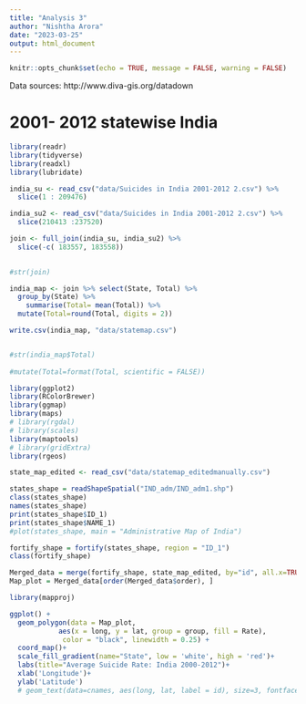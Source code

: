 ```yaml
---
title: "Analysis 3"
author: "Nishtha Arora"
date: "2023-03-25"
output: html_document
---
```


```r
knitr::opts_chunk$set(echo = TRUE, message = FALSE, warning = FALSE)
```

Data sources: http://www.diva-gis.org/datadown

# 2001- 2012 statewise India

```r
library(readr)
library(tidyverse)
library(readxl)
library(lubridate)
```

```r
india_su <- read_csv("data/Suicides in India 2001-2012 2.csv") %>% 
  slice(1 : 209476)

india_su2 <- read_csv("data/Suicides in India 2001-2012 2.csv") %>% 
  slice(210413 :237520)

join <- full_join(india_su, india_su2) %>% 
  slice(-c( 183557, 183558))
 
```

```r
#str(join)
```

```r
india_map <- join %>% select(State, Total) %>% 
  group_by(State) %>% 
    summarise(Total= mean(Total)) %>% 
  mutate(Total=round(Total, digits = 2)) 

write.csv(india_map, "data/statemap.csv")


#str(india_map$Total)
  
#mutate(Total=format(Total, scientific = FALSE))

```

```r
library(ggplot2)
library(RColorBrewer)
library(ggmap)
library(maps)
# library(rgdal)
# library(scales)
library(maptools)
# library(gridExtra)
library(rgeos)
```

```r
state_map_edited <- read_csv("data/statemap_editedmanually.csv")
```


```r
states_shape = readShapeSpatial("IND_adm/IND_adm1.shp")
class(states_shape)
names(states_shape)
print(states_shape$ID_1)
print(states_shape$NAME_1)
#plot(states_shape, main = "Administrative Map of India")
```

```r
fortify_shape = fortify(states_shape, region = "ID_1")
class(fortify_shape)
```

```r
Merged_data = merge(fortify_shape, state_map_edited, by="id", all.x=TRUE)
Map_plot = Merged_data[order(Merged_data$order), ]
```

```r
library(mapproj)
```

```r
ggplot() +
  geom_polygon(data = Map_plot,
           	aes(x = long, y = lat, group = group, fill = Rate),
      	     color = "black", linewidth = 0.25) +
  coord_map()+
  scale_fill_gradient(name="State", low = 'white', high = 'red')+
  labs(title="Average Suicide Rate: India 2000-2012")+
  xlab('Longitude')+
  ylab('Latitude')
  # geom_text(data=cnames, aes(long, lat, label = id), size=3, fontface="bold")
```

